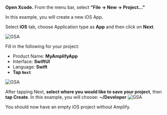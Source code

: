 **Open Xcode.**  From the menu bar, select **"File -> New -> Project..."**

In this example, you will create a new iOS App.

Select **iOS** tab, choose Application type as **App** and then click on **Next**.

![GSA](/images/project-setup/20_1_createProject.png)

Fill in the following for your project:
* Product Name: **MyAmplifyApp**
* Interface: **SwiftUI**
* Language: **Swift**
* **Tap `Next`**

![GSA](/images/project-setup/20_2_createProject.png)

After tapping Next, **select where you would like to save your project**, then **tap Create**.  In this example, you will choose: **~/Developer**
![GSA](/images/project-setup/20_3_createProject.png)

You should now have an empty iOS project without Amplify.

